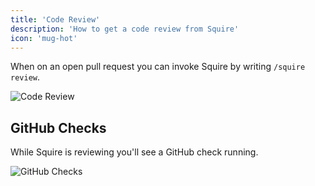 ```yaml
---
title: 'Code Review'
description: 'How to get a code review from Squire'
icon: 'mug-hot'
---
```


When on an open pull request you can invoke Squire by writing `/squire review`.

![Code Review](/images/squire-code-review.png)

## GitHub Checks
While Squire is reviewing you'll see a GitHub check running.

![GitHub Checks](/images/squire-checks.png)